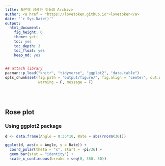 ```yaml
---
title: 도전에 성공한 것들의 Archive 
author: <a href = "https://lovetoken.github.io">lovetoken</a>
date: "`r Sys.Date()`"
output: 
  html_document:
    fig_height: 6
    theme: yeti
    toc: yes
    toc_depth: 3
    toc_float: yes
    keep_md: yes
---
```


```r
## attach library
pacman::p_load("knitr", "tidyverse", "ggplot2", "data.table")
opts_chunk$set(fig.path = "output/figure/", fig.align = "center", out.width = "80%", 
               warning = F, message = F)
```

<br><br>

## Rose plot 

### Using ggplot2 package

```r
d <- data.frame(Angle = 0:35*10, Rate = abs(rnorm(36)))

ggplot(d, aes(x = Angle, y = Rate)) +
  coord_polar(theta = "x", start = -pi/36) +
  geom_bar(stat = "identity") +
  scale_x_continuous(breaks = seq(0, 360, 30))
```